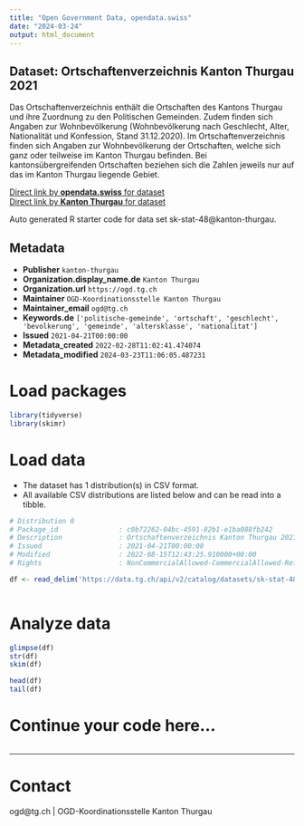 ```yaml
---
title: "Open Government Data, opendata.swiss"
date: "2024-03-24"
output: html_document
---
```


## Dataset: Ortschaftenverzeichnis Kanton Thurgau 2021

Das Ortschaftenverzeichnis enthält die Ortschaften des Kantons Thurgau und ihre Zuordnung zu den Politischen Gemeinden. Zudem finden sich Angaben zur Wohnbevölkerung (Wohnbevölkerung nach Geschlecht, Alter, Nationalität und Konfession, Stand 31.12.2020).
Im Ortschaftenverzeichnis finden sich Angaben zur Wohnbevölkerung der Ortschaften, welche sich ganz oder teilweise im Kanton Thurgau befinden. Bei kantonsübergreifenden Ortschaften beziehen sich die Zahlen jeweils nur auf das im Kanton Thurgau liegende Gebiet.

[Direct link by **opendata.swiss** for dataset](https://opendata.swiss/de/dataset/ortschaftenverzeichnis-kanton-thurgau-20211)<br>
[Direct link by **Kanton Thurgau** for dataset](https://data.tg.ch/explore/dataset/sk-stat-48/)

Auto generated R starter code for data set sk-stat-48@kanton-thurgau.

## Metadata

- **Publisher** `kanton-thurgau`
- **Organization.display_name.de** `Kanton Thurgau`
- **Organization.url** `https://ogd.tg.ch`
- **Maintainer** `OGD-Koordinationsstelle Kanton Thurgau`
- **Maintainer_email** `ogd@tg.ch`
- **Keywords.de** `['politische-gemeinde', 'ortschaft', 'geschlecht', 'bevolkerung', 'gemeinde', 'altersklasse', 'nationalitat']`
- **Issued** `2021-04-21T00:00:00`
- **Metadata_created** `2022-02-28T11:02:41.474074`
- **Metadata_modified** `2024-03-23T11:06:05.487231`


# Load packages

```r

library(tidyverse)
library(skimr)

```

# Load data

-   The dataset has 1 distribution(s) in CSV format.
-   All available CSV distributions are listed below and can be read into a tibble.

```r

# Distribution 0
# Package_id               : c0b72262-04bc-4591-82b1-e1ba088fb242
# Description              : Ortschaftenverzeichnis Kanton Thurgau 2021 (csv)
# Issued                   : 2021-04-21T00:00:00
# Modified                 : 2022-08-15T12:43:25.910000+00:00
# Rights                   : NonCommercialAllowed-CommercialAllowed-ReferenceRequired

df <- read_delim('https://data.tg.ch/api/v2/catalog/datasets/sk-stat-48/exports/csv')



```

# Analyze data

```r

glimpse(df)
str(df)
skim(df)

head(df)
tail(df)

```

# Continue your code here...

```r

```

------------------------------------------------------------------------

# Contact

ogd@tg.ch | OGD-Koordinationsstelle Kanton Thurgau
